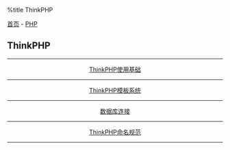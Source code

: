 %title ThinkPHP

[[../../../index|首页]] - [[../index|PHP]]
==ThinkPHP==
----
<center>
[[base|ThinkPHP使用基础]]
----
[[template|ThinkPHP模板系统]]
----
[[database|数据库连接]]
----
[[standard|ThinkPHP命名规范]]
</center>
----
